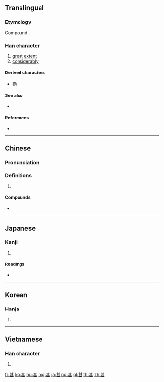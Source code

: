 {{also|什}}
==Translingual==

===Etymology===
Compound {{Han compound|甘|匹}}.

===Han character===
{{Han char|rn=99|rad=甘|as=04|sn=9|four=44711|canj=TMMV|ids=⿱甘匹}}

# [[great]] [[extent]]
# [[considerably]]

====Derived characters====
* [[勘]]

====See also====
* {{l|mul|其}} <!-- visually similar -->

====References====
* {{Han ref|kx=0754.060|dkj=21648|dj=1161.030|hdz=10025.050|uh=751A|ud=29978|bh=ACC6|bd=44230}}

----

==Chinese==
{{zh-forms}}

===Pronunciation===
{{zh-pron
|m=shén
|c=sam6,sap6
|mn=sīm
|mc=y
|oc=y
|ma=
|cat=n,a,adv
}}

===Definitions===
{{zh-hanzi}}

# {{rfdef|lang=zh}}

====Compounds====
* {{zh-l|甚麼/什么|what}}

----

==Japanese==

===Kanji===
{{ja-kanji|grade=c|rs=甘04}}

# {{defn|lang=ja|sort=甘04}}

====Readings====
* {{ja-readings|kanon=[[しん]] (shin)|goon=[[じん]] (jin)|kun=[[はなはだ]] (hanahada), [[なに]] (nani)}}

----

==Korean==

===Hanja===
{{ko-hanja|hangeul=심|eumhun=|rv=sim|mr=sim|y=sim}}

# {{defn|lang=ko|sort=甘04}}

----

==Vietnamese==

===Han character===
{{vi-hantu|[[thậm]], [[rậm]]|rs=甘04}}

# {{defn|lang=vi|sort=甘04}}

[[fr:甚]]
[[ko:甚]]
[[hu:甚]]
[[mg:甚]]
[[ja:甚]]
[[no:甚]]
[[pl:甚]]
[[th:甚]]
[[zh:甚]]